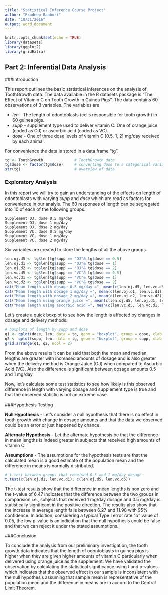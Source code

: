 ```yaml
---
title: "Statistical Inference Course Project"
author: "Pradeep Babburi"
date: "10/31/2016"
output: word_document
---
```


```r
knitr::opts_chunk$set(echo = TRUE)
library(datasets)
library(ggplot2)
library(gridExtra)
```

## Part 2: Inferential Data Analysis

###Introduction

This report outlines the basic statistical inferences on the analysis of ToothGrowth data. The data available in the R datasets package is "The Effect of Vitamin C on Tooth Growth in Guinea Pigs". The data contains 60 observations of 3 variables. The variables are 

* _len_ - The length of odontoblasts (cells responsible for tooth growth) in 60 guinea pigs.
* _supp_ - supplement type used to deliver vitamin C. One of orange juice (coded as OJ) or ascorbic acid (coded as VC).
* _dose_ - One of three dose levels of vitamin C [0.5, 1, 2] mg/day received by each animal.

For convenience the data is stored in a data frame "tg". 

```r
tg <- ToothGrowth              # ToothGrowth data
tg$dose <- factor(tg$dose)     # converting dose to a categorical variable
str(tg)                        # overview of data
```

### Exploratory Analysis
In this report we will try to gain an understanding of the effects on length of odontoblasts with varying _supp_ and _dose_ which are read as factors for convenience in our analyis. The 60 responses of length can be segregated into 10 of each of the following groups.

	Supplement OJ, dose 0.5 mg/day
	Supplement OJ, dose 1 mg/day
	Supplement OJ, dose 2 mg/day
	Supplement VC, dose 0.5 mg/day
	Supplement VC, dose 1 mg/day
	Supplement VC, dose 2 mg/day
	
Six variables are created to store the lengths of all the above groups.

```r
len.oj.d5 <- tg$len[tg$supp == "OJ"& tg$dose == 0.5]
len.oj.d1 <- tg$len[tg$supp == "OJ"& tg$dose == 1]
len.oj.d2 <- tg$len[tg$supp == "OJ"& tg$dose == 2]
len.vc.d5 <- tg$len[tg$supp == "VC"& tg$dose == 0.5]
len.vc.d1 <- tg$len[tg$supp == "VC"& tg$dose == 1]
len.vc.d2 <- tg$len[tg$supp == "VC"& tg$dose == 2]
cat("Mean length with dosage 0.5 mg/day =", mean(c(len.oj.d5, len.vc.d5)))
cat("Mean length with dosage 1 mg/day =", mean(c(len.oj.d1, len.vc.d1)))
cat("Mean length with dosage 2 mg/day =", mean(c(len.oj.d2, len.vc.d2)))
cat("Mean length using orange juice =", mean(c(len.oj.d5, len.oj.d1, len.oj.d2)))
cat("Mean length using ascorbic acid =", mean(c(len.vc.d5, len.vc.d1, len.vc.d2)))
```

Let's create a quick boxplot to see how the length is affected by changes in dosage and delivery methods.

```r
# boxplots of length by supp and dose
q1 <- qplot(dose, len, data = tg, geom = "boxplot", group = dose, xlab = "Dose", ylab = "Length")
q2 <- qplot(supp, len, data = tg, geom = "boxplot", group = supp, xlab = "Supplement", ylab = "")
grid.arrange(q1, q2, ncol = 2)
```

From the above results it can be said that both the mean and median lengths are greater with increased amounts of dosage and is also greater when the delivery method is Orange Juice (OJ) when compared to Ascorbic Acid (VC). Also the difference is significant between dosage amounts 0.5 and 1 mg/day. 

Now, let's calculate some test statistics to see how likely is this observed difference in length with varying dosage and supplement type is true and that the observed statistic is not an extreme case.

###Hypothesis Testing

__Null Hypothesis__ - Let's consider a null hypothesis that there is no effect in tooth growth with change in dosage amounts and that the data we observed could be an error or just happened by chance.

__Alternate Hypothesis__ - Let the alternate hypothesis be that the difference in mean lengths is indeed greater in subjects that received high amounts of vitamin C.

__Assumptions__ - The assumptions for the hypothesis tests are that the calculated mean is a good estimate of the population mean and the difference in means is normally distributed.

```r
# t-test between groups that received 0.5 and 1 mg/day dosage
t.test(c(len.oj.d1, len.vc.d1), c(len.oj.d5, len.vc.d5))
```

The t-test results show that the difference in mean lengths is non zero and the t-value of 6.47 indicates that the difference between the two groups in comparision i.e., subjects that received 1 mg/day dosage and 0.5 mg/day is statistically significant in the positive direction. The results also show that the increase in average length falls between 6.27 and 11.98 with 95% confidence. In addition, considering a typical Type I error rate "${\alpha}$" value of 0.05, the low p-value is an indication that the null hypothesis could be false and that we can reject it under the stated assumptions.

###Conclusion

To conclude the analysis from our preliminary investigation, the tooth growth data indicates that the length of odontoblasts in guinea pigs is higher when they are given higher amounts of vitamin C particularly when delivered using orange juice as the supplement. We have validated the observation by calculating the statistical significance using t and p-values which indicates that the observed effect in our sample is inconsistent with the null hypothesis assuming that sample mean is representative of the population mean and the difference in means are in accord to the Central Limit Theorem.
